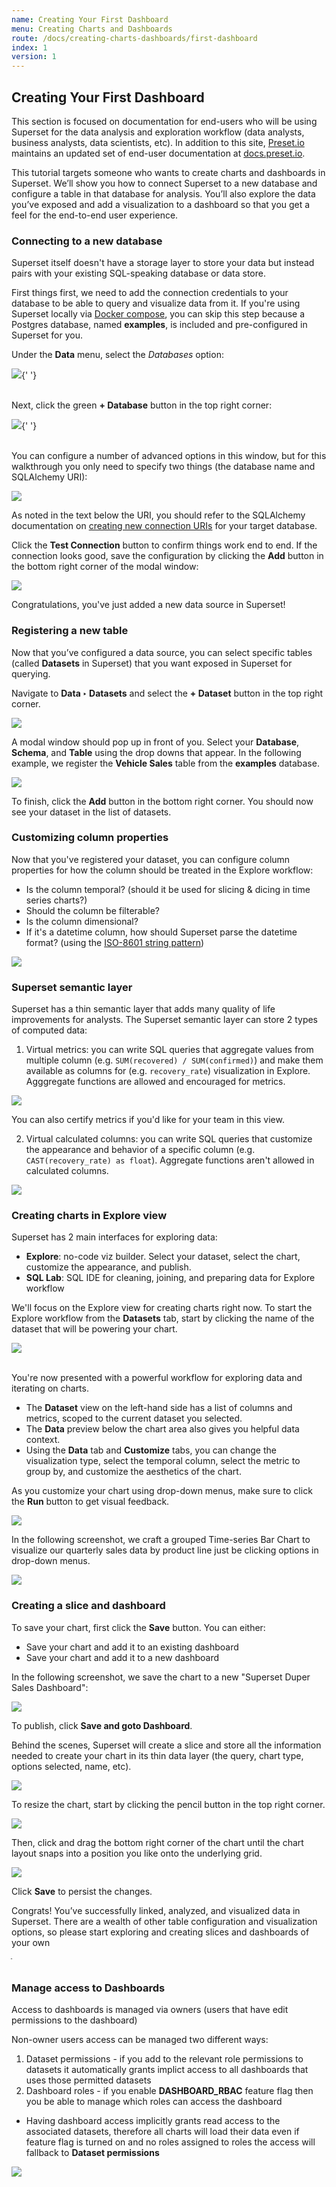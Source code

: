 ```yaml
---
name: Creating Your First Dashboard
menu: Creating Charts and Dashboards
route: /docs/creating-charts-dashboards/first-dashboard
index: 1
version: 1
---
```


## Creating Your First Dashboard

This section is focused on documentation for end-users who will be using Superset
for the data analysis and exploration workflow
 (data analysts, business analysts, data
scientists, etc). In addition to this site, [Preset.io](http://preset.io/) maintains an updated set of end-user
documentation at [docs.preset.io](https://docs.preset.io/).

This tutorial targets someone who wants to create charts and dashboards in Superset. We’ll show you
how to connect Superset to a new database and configure a table in that database for analysis.
You’ll also explore the data you’ve exposed and add a visualization to a dashboard so that you get a
feel for the end-to-end user experience.

### Connecting to a new database

Superset itself doesn't have a storage layer to store your data but instead pairs with
your existing SQL-speaking database or data store.

First things first, we need to add the connection credentials to your database to be able
to query and visualize data from it. If you're using Superset locally via
[Docker compose](/docs/installation/installing-superset-using-docker-compose), you can
skip this step because a Postgres database, named **examples**, is included and
pre-configured in Superset for you.

Under the **Data** menu, select the _Databases_ option:

<img src="/images/tutorial_01_sources_database.png" />{' '} <br/><br/>

Next, click the green **+ Database** button in the top right corner:

<img src="/images/tutorial_02_add_database.png" />{' '} <br/><br/>

You can configure a number of advanced options in this window, but for this walkthrough you only
need to specify two things (the database name and SQLAlchemy URI):

<img src="/images/tutorial_03_database_name.png" />

As noted in the text below
the URI, you should refer to the SQLAlchemy documentation on
[creating new connection URIs](https://docs.sqlalchemy.org/en/12/core/engines.html#database-urls)
for your target database.

Click the **Test Connection** button to confirm things work end to end. If the connection looks good, save the configuration
by clicking the **Add** button in the bottom right corner of the modal window:

<img src="/images/tutorial_04_add_button.png" />

Congratulations, you've just added a new data source in Superset!

### Registering a new table

Now that you’ve configured a data source, you can select specific tables (called **Datasets** in Superset)
that you want exposed in Superset for querying.

Navigate to **Data ‣ Datasets** and select the **+ Dataset** button in the top right corner.

<img src="/images/tutorial_08_sources_tables.png" />

A modal window should pop up in front of you. Select your **Database**,
**Schema**, and **Table** using the drop downs that appear. In the following example,
we register the **Vehicle Sales** table from the **examples** database.

<img src="/images/tutorial_09_add_new_table.png" />

To finish, click the **Add** button in the bottom right corner. You should now see your dataset in the list of datasets.

### Customizing column properties

Now that you've registered your dataset, you can configure column properties
 for how the column should be treated in the Explore workflow:

- Is the column temporal? (should it be used for slicing & dicing in time series charts?)
- Should the column be filterable?
- Is the column dimensional?
- If it's a datetime column, how should Superset parse
the datetime format? (using the [ISO-8601 string pattern](https://en.wikipedia.org/wiki/ISO_8601))

<img src="/images/tutorial_column_properties.png" />

### Superset semantic layer

Superset has a thin semantic layer that adds many quality of life improvements for analysts.
The Superset semantic layer can store 2 types of computed data:

1. Virtual metrics: you can write SQL queries that aggregate values
from multiple column (e.g. `SUM(recovered) / SUM(confirmed)`) and make them
available as columns for (e.g. `recovery_rate`) visualization in Explore.
Agggregate functions are allowed and encouraged for metrics.

<img src="/images/tutorial_sql_metric.png" />

You can also certify metrics if you'd like for your team in this view.

2. Virtual calculated columns: you can write SQL queries that
customize the appearance and behavior
of a specific column (e.g. `CAST(recovery_rate) as float`).
Aggregate functions aren't allowed in calculated columns.

<img src="/images/tutorial_calculated_column.png" />

### Creating charts in Explore view

Superset has 2 main interfaces for exploring data:

- **Explore**: no-code viz builder. Select your dataset, select the chart,
customize the appearance, and publish.
- **SQL Lab**: SQL IDE for cleaning, joining, and preparing data for Explore workflow

We'll focus on the Explore view for creating charts right now.
To start the Explore workflow from the **Datasets** tab, start by clicking the name
of the dataset that will be powering your chart.

<img src="/images/tutorial_launch_explore.png" /><br/><br/>

You're now presented with a powerful workflow for exploring data and iterating on charts.

- The **Dataset** view on the left-hand side has a list of columns and metrics,
scoped to the current dataset you selected.
- The **Data** preview below the chart area also gives you helpful data context.
- Using the **Data** tab and **Customize** tabs, you can change the visualization type,
select the temporal column, select the metric to group by, and customize
the aesthetics of the chart.

As you customize your chart using drop-down menus, make sure to click the **Run** button
to get visual feedback.

<img src="/images/tutorial_explore_run.jpg" />

In the following screenshot, we craft a grouped Time-series Bar Chart to visualize
our quarterly sales data by product line just be clicking options in drop-down menus.

<img src="/images/tutorial_explore_settings.jpg" />

### Creating a slice and dashboard

To save your chart, first click the **Save** button. You can either:

- Save your chart and add it to an existing dashboard
- Save your chart and add it to a new dashboard

In the following screenshot, we save the chart to a new "Superset Duper Sales Dashboard":

<img src="/images/tutorial_save_slice.png" />

To publish, click **Save and goto Dashboard**.

Behind the scenes, Superset will create a slice and store all the information needed
to create your chart in its thin data layer
 (the query, chart type, options selected, name, etc).

 <img src="/images/tutorial_first_dashboard.png" />

 To resize the chart, start by clicking the pencil button in the top right corner.

 <img src="/images/tutorial_pencil_edit.png" />

Then, click and drag the bottom right corner of the chart until the chart layout snaps
into a position you like onto the underlying grid.

 <img src="/images/tutorial_chart_resize.png" />

 Click **Save** to persist the changes.

Congrats! You’ve successfully linked, analyzed, and visualized data in Superset. There are a wealth
of other table configuration and visualization options, so please start exploring and creating
slices and dashboards of your own

ֿ
### Manage access to Dashboards


Access to dashboards is managed via owners (users that have edit permissions to the dashboard)

Non-owner users access can be managed two different ways:

1. Dataset permissions - if you add to the relevant role permissions to datasets it automatically grants implict access to all dashboards that uses those permitted datasets
2. Dashboard roles - if you enable **DASHBOARD_RBAC** feature flag  then you be able to manage which roles can access the dashboard
- Having dashboard access implicitly grants read access to the associated datasets, therefore
all charts will load their data even if feature flag is turned on and no roles assigned
to roles the access will fallback to **Dataset permissions**

<img src="/images/tutorial_dashboard_access.png" />
